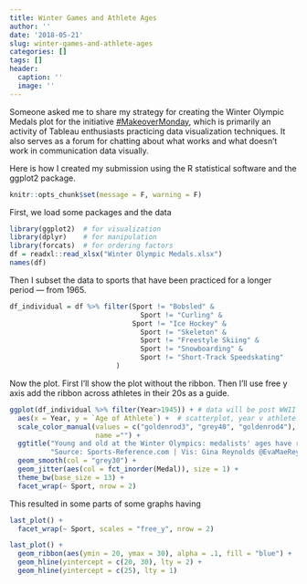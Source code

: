 ```yaml
---
title: Winter Games and Athlete Ages
author: ''
date: '2018-05-21'
slug: winter-games-and-athlete-ages
categories: []
tags: []
header:
  caption: ''
  image: ''
---
```


Someone asked me to share my strategy for creating the Winter Olympic Medals plot for the initiative [#MakeoverMonday](http://www.makeovermonday.co.uk/data/), which is primarily an activity of Tableau enthusiasts practicing data visualization techniques.  It also serves as a forum for chatting about what works and what doesn't work in communication data visually. 

Here is how I created my submission using the R statistical software and the ggplot2 package.  


```r
knitr::opts_chunk$set(message = F, warning = F)
```

First, we load some packages and the data

```r
library(ggplot2)  # for visualization
library(dplyr)    # for manipulation
library(forcats)  # for ordering factors
df = readxl::read_xlsx("Winter Olympic Medals.xlsx")
names(df)
```

Then I subset the data to sports that have been practiced for a longer period --- from 1965.  

```r
df_individual = df %>% filter(Sport != "Bobsled" &
                                Sport != "Curling" & 
                              Sport != "Ice Hockey" &
                                Sport != "Skeleton" &
                                Sport != "Freestyle Skiing" &
                                Sport != "Snowboarding" &
                                Sport != "Short-Track Speedskating"
                          )
```


Now the plot. First I'll show the plot without the ribbon.  Then I'll use free y axis add the ribbon across athletes in their 20s as a guide.

```r

ggplot(df_individual %>% filter(Year>1945)) + # data will be post WWII period
  aes(x = Year, y = `Age of Athlete`) +  # scatterplot, year v athlete age
  scale_color_manual(values = c("goldenrod3", "grey40", "goldenrod4"),
                     name ="") +
  ggtitle("Young and old at the Winter Olympics: medalists' ages have risen in recent years", 
          "Source: Sports-Reference.com | Vis: Gina Reynolds @EvaMaeRey \nIncludes individual sports that have been in Olympic since 1965") +
  geom_smooth(col = "grey30") + 
  geom_jitter(aes(col = fct_inorder(Medal)), size = 1) +
  theme_bw(base_size = 13) +
  facet_wrap(~ Sport, nrow = 2)  
```

This resulted in some parts of some graphs having 

```r

last_plot() +
  facet_wrap(~ Sport, scales = "free_y", nrow = 2)  
```

```r

last_plot() +
  geom_ribbon(aes(ymin = 20, ymax = 30), alpha = .1, fill = "blue") +
  geom_hline(yintercept = c(20, 30), lty = 2) +
  geom_hline(yintercept = c(25), lty = 1) 


```


